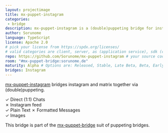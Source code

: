 ```yaml
---
layout: projectimage
title: mx-puppet-instagram
categories:
 - bridge
description: mx-puppet-instagram is a (double)puppeting bridge for instagram.
author: Sorunome
language: TypeScript
license: Apache 2.0
# pick your license from https://spdx.org/licenses/
# valid categories are client, server, as (application service), sdk (client sdk), bot, and other
repo: https://github.com/Sorunome/mx-puppet-instagram # your source code repository
room: "#mx-puppet-bridge:sorunome.de"
maturity: Alpha # Options are: Released, Stable, Late Beta, Beta, Early Beta, Late Alpha, Alpha, Early Alpha, or Not actively maintained
bridges: Instagram
---
```


[mx-puppet-instagram](https://github.com/Sorunome/mx-puppet-instagram) bridges instagram and matrix together via (double)puppeting.

&#10003; Direct (1:1) Chats  
&#10007; Instagram feed  
&#10003; Plain Text
&#10007; Formatted Messages  
&#10003; Images  

This bridge is part of the [mx-puppet-bridge](https://github.com/Sorunome/mx-puppet-bridge) suit of puppeting bridges.

